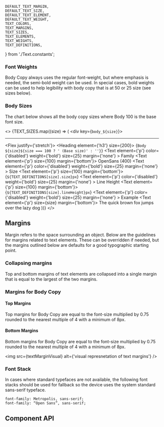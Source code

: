 

    DEFAULT_TEXT_MARGIN,
    DEFAULT_TEXT_SIZE,
    DEFAULT_TEXT_ELEMENT,
    DEFAULT_TEXT_WEIGHT,
    TEXT_COLORS,
    TEXT_MARGINS,
    TEXT_SIZES,
    TEXT_ELEMENTS,
    TEXT_WEIGHTS,
    TEXT_DEFINITIONS,
} from './Text.constants';

<Meta component={Text} title="Components/Text" />

<Title>Text</Title>

### Font Weights

Body Copy always uses the regular font-weight, but where emphasis is needed, the semi-bold weight can be used. In
special cases, bold weights can be used to help legibility with body copy that is at 50 or 25 size (see sizes below).

### Body Sizes

The chart below shows all the body copy sizes where Body 100 is the base font size.

<>
    {TEXT_SIZES.map((size) => (
        <div key={`body_${size}`}>
            <hr />
            <Flex justify={'stretch'}>
                <Flex row>
                    <Heading element={'h3'} size={200}>
                        {`Body ${size}${size === 100 ? ' (Base size)' : ''}`}
                    </Heading>
                </Flex>
                <Flex row>
                    <Flex flex={3}>
                        <Text
                            element={'p'}
                            color={'disabled'}
                            weight={'bold'}
                            size={25}
                            margin={'none'}
                        >
                            Family
                        </Text>
                        <Text element={'p'} size={100} margin={'bottom'}>
                            OpenSans (400)
                        </Text>
                    </Flex>
                    <Flex flex={2}>
                        <Text
                            element={'p'}
                            color={'disabled'}
                            weight={'bold'}
                            size={25}
                            margin={'none'}
                        >
                            Size
                        </Text>
                        <Text element={'p'} size={100} margin={'bottom'}>
                            {`${TEXT_DEFINITIONS[size].size}px`}
                        </Text>
                    </Flex>
                    <Flex flex={2}>
                        <Text
                            element={'p'}
                            color={'disabled'}
                            weight={'bold'}
                            size={25}
                            margin={'none'}
                        >
                            Line Height
                        </Text>
                        <Text element={'p'} size={100} margin={'bottom'}>
                            {`${TEXT_DEFINITIONS[size].lineHeight}px`}
                        </Text>
                    </Flex>
                    <Flex flex={6}>
                        <Text
                            element={'p'}
                            color={'disabled'}
                            weight={'bold'}
                            size={25}
                            margin={'none'}
                        >
                            Example
                        </Text>
                        <Text element={'p'} size={size} margin={'bottom'}>
                            The quick brown fox jumps over the lazy dog
                        </Text>
                    </Flex>
                </Flex>
            </Flex>
        </div>
    ))}
</>

## Margins

Margin refers to the space surrounding an object. Below are the guidelines for margins related to text elements. These
can be overridden if needed, but the margins outlined below are defaults for a good typographic starting point.

### Collapsing margins

Top and bottom margins of text elements are collapsed into a single margin that is equal to the largest of the two
margins.

### Margins for Body Copy

#### Top Margins

Top margins for Body Copy are equal to the font-size multiplied by 0.75 rounded to the nearest multiple of 4 with a minimum of 8px.

#### Bottom Margins

Bottom margins for Body Copy are equal to the font-size multiplied by 0.75 rounded to the nearest multiple of 4 with a minimum of 8px.

<img src={textMarginVisual} alt={'visual represnetation of text margins'} />

### Font Stack

In cases where standard typefaces are not available, the following font stacks should be used for fallback so the device uses the system standard sans-serif typeface.

```
font-family: Metropolis, sans-serif;
font-family: “Open Sans”, sans-serif;
```

## Component API

<ArgsTable of={Text} />

<Canvas hidden>
    <Story
        name="Default"
        args={{
            text: 'Lorem Ipsum Dolor',
            element: DEFAULT_TEXT_ELEMENT,
            size: DEFAULT_TEXT_SIZE,
            weight: DEFAULT_TEXT_WEIGHT,
            margin: DEFAULT_TEXT_MARGIN,
        }}
        argTypes={{
            size: { options: TEXT_SIZES, control: { type: 'select' } },
            element: { options: TEXT_ELEMENTS, control: { type: 'select' } },
            weight: { options: TEXT_WEIGHTS, control: { type: 'radio' } },
            margin: { options: TEXT_MARGINS, control: { type: 'radio' } },
            color: { options: TEXT_COLORS, control: { type: 'radio' } },
            inheritLineHeight: { control: { type: 'boolean' } },
            ...Utils.hideComponentProperties(['className']),
        }}
    >
        {(args) => {
            const { text } = args;
            return <Text {...args}>{text}</Text>;
        }}
    </Story>
</Canvas>
